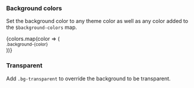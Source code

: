 
<Meta title='Utility classes|Backgrounds' />

<DocsTitle title='Backgrounds' experimental />

### Background colors

Set the background color to any theme color as well as any color added to the
`$background-colors` map.

<div className='d-flex justify-content-center'>
  {colors.map(color => (
    <div key={color}>
      <Block width={100} height={100} background={color} mx='sm' className='radius' />
      <small className='small ml-2'>.background-{color}</small>
    </div>
  ))}
</div>

### Transparent

Add `.bg-transparent` to override the background to be transparent.
